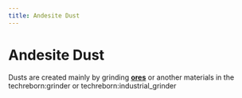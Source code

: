 ```yaml
---
title: Andesite Dust
---
```


<ItemImage file="andesite_dust" alt="Andesite Dust" size="200" />

# Andesite Dust

Dusts are created mainly by grinding **[ores](/world_generation/ore)** or another materials in the <mcitem>techreborn:grinder</mcitem> 
or <mcitem>techreborn:industrial_grinder</mcitem>
